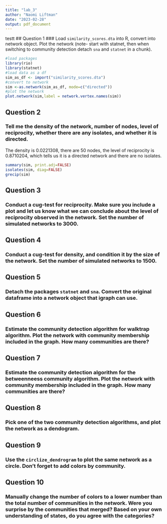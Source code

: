 ```yaml
---
title: "lab_3"
author: "Naomi Liftman"
date: "2023-02-28"
output: pdf_document
---
```

testt
## Question 1
### Load `similarity_scores.dta` into R, convert into network object. Plot the network (note- start with statnet, then when switching to community detection detach `sna` and `statnet` in a chunk).

```r
#load packages
library(rio)
library(statnet)
#load data as a df
sim_as_df <- import("similarity_scores.dta")
#convert to network
sim <-as.network(sim_as_df, mode=c("directed"))
#plot the network
plot.network(sim,label = network.vertex.names(sim))
```

## Question 2
### Tell me the density of the network, number of nodes, level of reciprocity, whether there are any isolates, and whether it is directed.

The density is 0.0221308, there are 50 nodes, the level of reciprocity is 0.8710204, which tells us it is a directed network and there are no isolates. 

```r
summary(sim, print.adj=FALSE)
isolates(sim, diag=FALSE)
grecip(sim)
```


## Question 3
### Conduct a cug-test for reciprocity. Make sure you include a plot and let us know what we can conclude about the level of reciprocity observed in the network. Set the number of simulated networks to 3000.

## Question 4
### Conduct a cug-test for density, and condition it by the size of the network. Set the number of simulated networks to 1500.

## Question 5
### Detach the packages `statnet` and `sna`. Convert the original dataframe into a network object that igraph can use.

## Question 6
### Estimate the community detection algorithm for walktrap algorithm. Plot the network with community membership included in the graph. How many communities are there?

## Question 7
### Estimate the community detection algorithm for the betweenneess community algorithm. Plot the network with community membership included in the graph. How many communities are there?

## Question 8
### Pick one of the two community detection algorithms, and plot the network as a dendogram.

## Question 9
### Use the `circlize_dendrogram` to plot the same network as a circle. Don't forget to add colors by community.

## Question 10
### Manually change the number of colors to a lower number than the total number of communities in the network. Were you surprise by the communities that merged? Based on your own understanding of states, do you agree with the categories?
